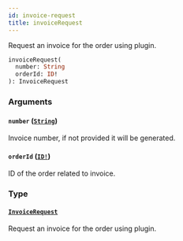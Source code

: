 ```yaml
---
id: invoice-request
title: invoiceRequest
---
```


Request an invoice for the order using plugin.

```graphql
invoiceRequest(
  number: String
  orderId: ID!
): InvoiceRequest

```

### Arguments

#### `number` ([`String`](/developer/api-reference/scalars/string.mdx))

Invoice number, if not provided it will be generated.

#### `orderId` ([`ID!`](/developer/api-reference/scalars/id.mdx))

ID of the order related to invoice.

### Type

#### [`InvoiceRequest`](/developer/api-reference/objects/invoice-request.mdx)

Request an invoice for the order using plugin.
